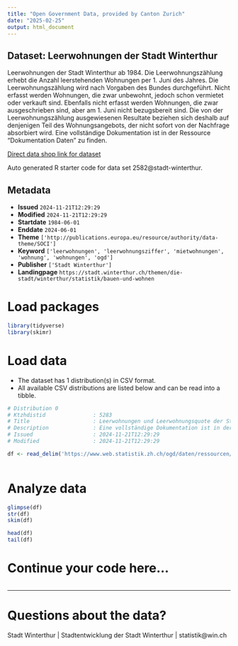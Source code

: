 ```yaml
---
title: "Open Government Data, provided by Canton Zurich"
date: "2025-02-25"
output: html_document
---
```


## Dataset: Leerwohnungen der Stadt Winterthur

Leerwohnungen der Stadt Winterthur ab 1984. Die Leerwohnungszählung erhebt die Anzahl leerstehenden Wohnungen per  1. Juni des Jahres. Die Leerwohnungszählung wird nach Vorgaben des Bundes durchgeführt. Nicht erfasst werden Wohnungen, die zwar unbewohnt, jedoch schon vermietet oder verkauft sind. Ebenfalls nicht erfasst werden Wohnungen, die zwar ausgeschrieben sind, aber am 1. Juni nicht bezugsbereit sind. Die von der Leerwohnungszählung ausgewiesenen Resultate beziehen sich deshalb auf denjenigen Teil des Wohnungsangebots, der nicht sofort von der Nachfrage absorbiert wird. Eine vollständige Dokumentation ist in der Ressource "Dokumentation Daten" zu finden.

[Direct data shop link for dataset](https://www.zh.ch/de/politik-staat/statistik-daten/datenkatalog.html#/datasets/2582@stadt-winterthur)

Auto generated R starter code for data set 2582@stadt-winterthur.

## Metadata

- **Issued** `2024-11-21T12:29:29`
- **Modified** `2024-11-21T12:29:29`
- **Startdate** `1984-06-01`
- **Enddate** `2024-06-01`
- **Theme** `['http://publications.europa.eu/resource/authority/data-theme/SOCI']`
- **Keyword** `['leerwohnungen', 'leerwohnungsziffer', 'mietwohnungen', 'wohnung', 'wohnungen', 'ogd']`
- **Publisher** `['Stadt Winterthur']`
- **Landingpage** `https://stadt.winterthur.ch/themen/die-stadt/winterthur/statistik/bauen-und-wohnen`


# Load packages

```r

library(tidyverse)
library(skimr)

```

# Load data

-   The dataset has 1 distribution(s) in CSV format.
-   All available CSV distributions are listed below and can be read into a tibble.

```r

# Distribution 0
# Ktzhdistid               : 5283
# Title                    : Leerwohnungen und Leerwohnungsquote der Stadt Winterthur nach Jahr
# Description              : Eine vollständige Dokumentation ist in der Ressource "Dokumentation Daten" zu finden.
# Issued                   : 2024-11-21T12:29:29
# Modified                 : 2024-11-21T12:29:29

df <- read_delim('https://www.web.statistik.zh.ch/ogd/daten/ressourcen/KTZH_00002582_00005283.csv')



```

# Analyze data

```r

glimpse(df)
str(df)
skim(df)

head(df)
tail(df)

```

# Continue your code here...

```r

```

------------------------------------------------------------------------

# Questions about the data?

Stadt Winterthur | Stadtentwicklung der Stadt Winterthur | statistik@win.ch
